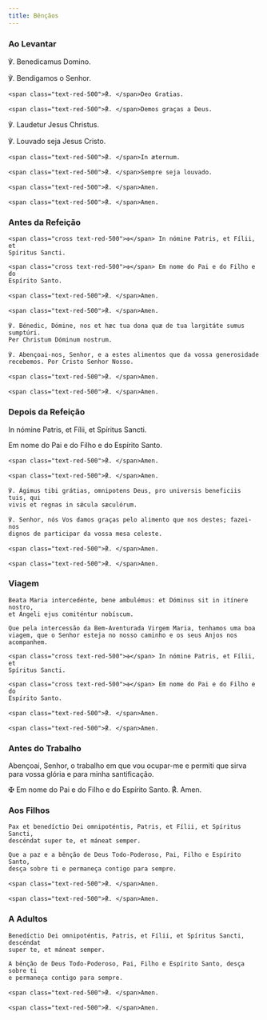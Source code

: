 ```yaml
---
title: Bênçãos
---
```


### Ao Levantar

<div class="side-by-side not-content">
℣. Benedicamus Domino.</span>
  
℣. Bendigamos o Senhor.

    <span class="text-red-500">℟. </span>Deo Gratias.

    <span class="text-red-500">℟. </span>Demos graças a Deus.

℣. Laudetur Jesus Christus.</span>

℣. Louvado seja Jesus Cristo.

    <span class="text-red-500">℟. </span>In æternum.

    <span class="text-red-500">℟. </span>Sempre seja louvado.

    <span class="text-red-500">℟. </span>Amen.

    <span class="text-red-500">℟. </span>Amen.

</div>

### Antes da Refeição

<div class="side-by-side not-content">

    <span class="cross text-red-500">✠</span> In nómine Patris, et Fílii, et
    Spíritus Sancti.

    <span class="cross text-red-500">✠</span> Em nome do Pai e do Filho e do
    Espírito Santo.

    <span class="text-red-500">℟. </span>Amen.

    <span class="text-red-500">℟. </span>Amen.

    ℣. Bénedic, Dómine, nos et hæc tua dona quæ de tua largitáte sumus sumptúri.
    Per Christum Dóminum nostrum.

    ℣. Abençoai-nos, Senhor, e a estes alimentos que da vossa generosidade
    recebemos. Por Cristo Senhor Nosso.

    <span class="text-red-500">℟. </span>Amen.

    <span class="text-red-500">℟. </span>Amen.

</div>

### Depois da Refeição

<div class="side-by-side not-content">

In nómine Patris, et Fílii, et Spíritus Sancti.</span>

Em nome do Pai e do Filho e do Espírito Santo.

    <span class="text-red-500">℟. </span>Amen.

    <span class="text-red-500">℟. </span>Amen.

    ℣. Ágimus tibi grátias, omnipotens Deus, pro universis beneficiis tuis, qui
    vivis et regnas in sǽcula sæculórum.

    ℣. Senhor, nós Vos damos graças pelo alimento que nos destes; fazei-nos
    dignos de participar da vossa mesa celeste.

    <span class="text-red-500">℟. </span>Amen.

    <span class="text-red-500">℟. </span>Amen.

</div>

### Viagem

<div class="side-by-side not-content">

    Beata Maria intercedénte, bene ambulémus: et Dóminus sit in itínere nostro,
    et Ángeli ejus comiténtur nobíscum.

    Que pela intercessão da Bem-Aventurada Virgem Maria, tenhamos uma boa
    viagem, que o Senhor esteja no nosso caminho e os seus Anjos nos acompanhem.

    <span class="cross text-red-500">✠</span> In nómine Patris, et Fílii, et
    Spíritus Sancti.

    <span class="cross text-red-500">✠</span> Em nome do Pai e do Filho e do
    Espírito Santo.

    <span class="text-red-500">℟. </span>Amen.

    <span class="text-red-500">℟. </span>Amen.

</div>

### Antes do Trabalho

Abençoai, Senhor, o trabalho em que vou ocupar-me e permiti que sirva para vossa glória e para minha santificação.

<span class="cross text-red-500">✠</span> Em nome do Pai e do Filho e do Espírito
Santo.
<span class="text-red-500">℟. </span>Amen.

### Aos Filhos

<div class="side-by-side not-content">

    Pax et benedíctio Dei omnipoténtis, Patris, et Fílii, et Spíritus Sancti,
    descéndat super te, et máneat semper.

    Que a paz e a bênção de Deus Todo-Poderoso, Pai, Filho e Espírito Santo,
    desça sobre ti e permaneça contigo para sempre.

    <span class="text-red-500">℟. </span>Amen.

    <span class="text-red-500">℟. </span>Amen.

</div>

### A Adultos

<div class="side-by-side not-content">

    Benedíctio Dei omnipoténtis, Patris, et Fílii, et Spíritus Sancti, descéndat
    super te, et máneat semper.

    A bênção de Deus Todo-Poderoso, Pai, Filho e Espírito Santo, desça sobre ti
    e permaneça contigo para sempre.

    <span class="text-red-500">℟. </span>Amen.

    <span class="text-red-500">℟. </span>Amen.

</div>
